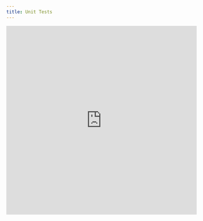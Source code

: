 ```yaml
---
title: Unit Tests
---
```


<Frame>
	<iframe
		src="https://hgrm-forge.github.io/nonsense-generator-docs/jacoco/index.html"
		width="100%"
		height="500px"
		frameborder="0"
	></iframe>
</Frame>
